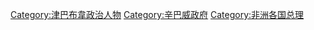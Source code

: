 [[Category:津巴布韋政治人物|Category:津巴布韋政治人物]]
[[Category:辛巴威政府|Category:辛巴威政府]]
[[Category:非洲各国总理|Category:非洲各国总理]]